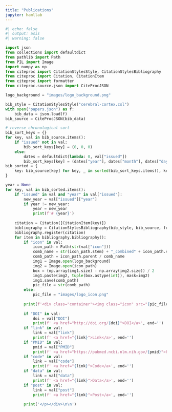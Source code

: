 ```yaml
---
title: "Publications"
jupyter: hamllab
---
```


```python
#| echo: false
#| output: asis
#| warning: false

import json
from collections import defaultdict
from pathlib import Path
from PIL import Image
import numpy as np
from citeproc import CitationStylesStyle, CitationStylesBibliography
from citeproc import Citation, CitationItem
from citeproc import formatter
from citeproc.source.json import CiteProcJSON

logo_background = "images/logo_background.png"

bib_style = CitationStylesStyle("cerebral-cortex.csl")
with open("papers.json") as f:
    bib_data = json.load(f)
bib_source = CiteProcJSON(bib_data)

# reverse chronological sort
bib_sort_keys = {}
for key, val in bib_source.items():
    if "issued" not in val:
        bib_sort_keys[key] = (0, 0, 0)
    else:
        dates = defaultdict(lambda: 0, val["issued"])
        bib_sort_keys[key] = (dates["year"], dates["month"], dates["day"])
bib_sorted = {
    key: bib_source[key] for key, _ in sorted(bib_sort_keys.items(), key=lambda x: x[1], reverse=True)
}

year = None
for key, val in bib_sorted.items():
    if "issued" in val and "year" in val["issued"]:
        new_year = val["issued"]["year"]
        if year != new_year:
            year = new_year
            print(f'# {year}')
    
    citation = Citation([CitationItem(key)])
    bibliography = CitationStylesBibliography(bib_style, bib_source, formatter.html)
    bibliography.register(citation)
    for item in bibliography.bibliography():
        if "icon" in val:
            icon_path = Path(str(val["icon"]))
            comb_name = str(icon_path.stem) + "_combined" + icon_path.suffix
            comb_path = icon_path.parent / comb_name
            img1 = Image.open(logo_background)
            img2 = Image.open(icon_path)
            box = (np.array(img1.size) - np.array(img2.size)) / 2
            img1.paste(img2, tuple(box.astype(int)), mask=img2)
            img1.save(comb_path)
            pic_file = str(comb_path)
        else:
            pic_file = "images/logo_icon.png"
        
        print(f'<div class="container"><img class="icon" src="{pic_file}"></img><p class="bib-entry">{str(item)}', end='')
        
        if "DOI" in val:
            doi = val["DOI"]
            print(f' <a href="http://doi.org/{doi}">DOI</a>', end='')
        if "link" in val:
            link = val["link"]
            print(f' <a href="{link}">Link</a>', end='')
        if "PMID" in val:
            pmid = val["PMID"]
            print(f' <a href="https://pubmed.ncbi.nlm.nih.gov/{pmid}">PubMed</a>', end='')
        if "code" in val:
            link = val["code"]
            print(f' <a href="{link}">Code</a>', end='')
        if "data" in val:
            link = val["data"]
            print(f' <a href="{link}">Data</a>', end='')
        if "post" in val:
            link = val["post"]
            print(f' <a href="{link}">Post</a>', end='')
        
        print('</p></div>\n\n')
```
